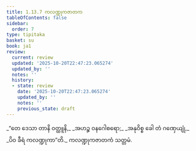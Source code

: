 ```yaml
---
title: 1.13.7 ကလဏ္ဍုကဇာတက
tableOfContents: false
sidebar:
  order: 7
type: tipitaka
basket: su
book: ja1
review:
  current: review
  updated: '2025-10-20T22:47:23.065274'
  updated_by: ''
  notes: ''
  history:
  - state: review
    date: '2025-10-20T22:47:23.065274'
    updated_by: ''
    notes: ''
    previous_state: draft
---
```



<DynamicBreadcrumb />


<ReviewStatus review={frontmatter.review} showDetails={true} />

<HypothesisAnnotation frontmatter={frontmatter} />

<Division number="127" book="ja1" e="ch" v="22" p="29">

<Paragraph number="281" type="verses" book="ja1">
_“တေ ဒေသာ တာနိ ဝတ္ထူနိ,_  
_အဟဉ္စ ဝနဂေါစရော;_  
_အနုဝိစ္စ ခေါ တံ ဂဏှေယျုံ,_  
_ပိဝ ခီရံ ကလဏ္ဍုကာ”တိ._  


</Paragraph>
</Division>

<Paragraph number="282" type="center" book="ja1">
ကလဏ္ဍုကဇာတကံ သတ္တမံ.
</Paragraph>